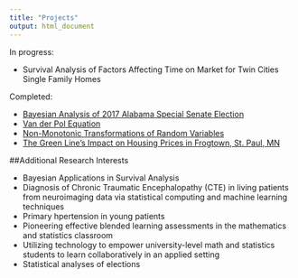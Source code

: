 ```yaml
---
title: "Projects"
output: html_document
---
```


In progress:

- Survival Analysis of Factors Affecting Time on Market for Twin Cities Single Family Homes

Completed:

- [Bayesian Analysis of 2017 Alabama Special Senate Election](FinalReport.html) 
- [Van der Pol Equation](m312_project_handout.pdf) 
- [Non-Monotonic Transformations of Random Variables](m354-presentation-project__3_.pdf) 
- [The Green Line’s Impact on Housing Prices in Frogtown, St. Paul, MN](stats_final_paper-_frogtown.pdf)



##Additional Research Interests

- Bayesian Applications in Survival Analysis
- Diagnosis of Chronic Traumatic Encephalopathy (CTE) in living patients from neuroimaging data via statistical computing and machine learning techniques
- Primary hpertension in young patients
- Pioneering effective blended learning assessments in the mathematics and statistics classroom
- Utilizing technology to empower university-level math and statistics students to learn collaboratively in an applied setting
- Statistical analyses of elections

